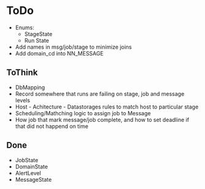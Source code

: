 = ToDo =

* Enums: 
** StageState
** Run State 
* Add names in msg/job/stage to minimize joins
* Add domain_cd into NN_MESSAGE

== ToThink ==

* DbMapping
* Record somewhere that runs are failing on stage, job and message levels
* Host - Achitecture - Datastorages rules to match host to particular stage
* Scheduling/Mathching logic to assign job to Message
* How job that mark message/job complete, and how to set deadline if that did not happend on time

== Done ==
* JobState
* DomainState
* AlertLevel
* MessageState